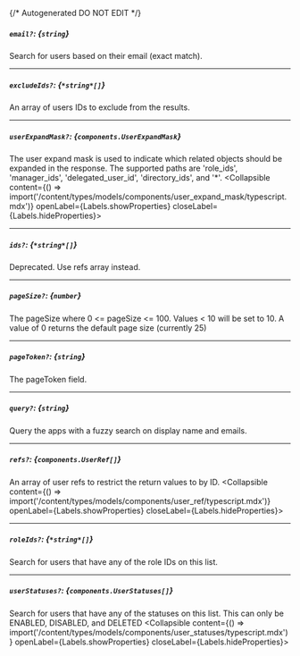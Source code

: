 {/* Autogenerated DO NOT EDIT  */}

##### `email?`: *{`string`}*
Search for users based on their email (exact match).

---
##### `excludeIds?`: *{`*string*[]`}*
An array of users IDs to exclude from the results.

---
##### `userExpandMask?`: *{`components.UserExpandMask`}*
The user expand mask is used to indicate which related objects should be expanded in the response.
 The supported paths are 'role_ids', 'manager_ids', 'delegated_user_id', 'directory_ids', and '\*'.
<Collapsible content={() => import('/content/types/models/components/user_expand_mask/typescript.mdx')} openLabel={Labels.showProperties} closeLabel={Labels.hideProperties}>
</Collapsible>

---
##### `ids?`: *{`*string*[]`}*
Deprecated. Use refs array instead.

---
##### `pageSize?`: *{`number`}*
The pageSize where 0 \<\= pageSize \<\= 100. Values \< 10 will be set to 10. A value of 0 returns the default page size (currently 25)

---
##### `pageToken?`: *{`string`}*
The pageToken field.

---
##### `query?`: *{`string`}*
Query the apps with a fuzzy search on display name and emails.

---
##### `refs?`: *{`components.UserRef[]`}*
An array of user refs to restrict the return values to by ID.
<Collapsible content={() => import('/content/types/models/components/user_ref/typescript.mdx')} openLabel={Labels.showProperties} closeLabel={Labels.hideProperties}>
</Collapsible>

---
##### `roleIds?`: *{`*string*[]`}*
Search for users that have any of the role IDs on this list.

---
##### `userStatuses?`: *{`components.UserStatuses[]`}*
Search for users that have any of the statuses on this list. This can only be ENABLED, DISABLED, and DELETED
<Collapsible content={() => import('/content/types/models/components/user_statuses/typescript.mdx')} openLabel={Labels.showProperties} closeLabel={Labels.hideProperties}>
</Collapsible>


